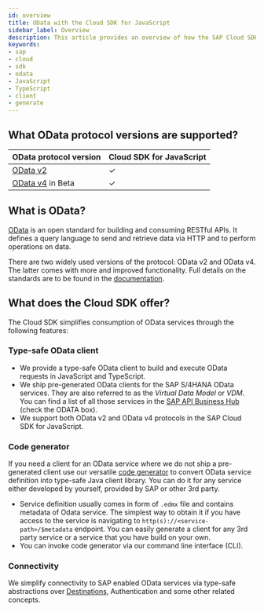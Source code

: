 ```yaml
---
id: overview
title: OData with the Cloud SDK for JavaScript
sidebar_label: Overview
description: This article provides an overview of how the SAP Cloud SDK for JavaScript supports connecting to OData services.
keywords:
- sap
- cloud
- sdk
- odata
- JavaScript
- TypeScript
- client
- generate
---
```

## What OData protocol versions are supported?

| OData protocol version                                                      | Cloud SDK for JavaScript |
|-----------------------------------------------------------------------------|--------------------------|
| [OData v2](odata-v2-client)         | &#10003;                 |
| [OData v4](odata-v4-client) in Beta | &#10003;                 |


## What is OData?

[OData](https://www.odata.org/) is an open standard for building and consuming RESTful APIs. It defines a query language to send and retrieve data via HTTP and to perform operations on data.

There are two widely used versions of the protocol: OData v2 and OData v4. The latter comes with more and improved functionality. Full details on the standards are to be found in the [documentation](https://www.odata.org/documentation/).

## What does the Cloud SDK offer?

The Cloud SDK simplifies consumption of OData services through the following features:

### Type-safe OData client

- We provide a type-safe OData client to build and execute OData requests in JavaScript and TypeScript.
- We ship pre-generated OData clients for the SAP S/4HANA OData services. They are also referred to as the *Virtual Data Model* or *VDM*. You can find a list of all those services in the [SAP API Business Hub](https://api.sap.com/package/SAPS4HANACloud?section=Artifacts) (check the ODATA box).
- We support both OData v2 and OData v4 protocols in the SAP Cloud SDK for JavaScript.

### Code generator

If you need a client for an OData service where we do not ship a pre-generated client use our versatile [code generator](generate-typed-odata-v2-and-v4-client-for-javascript-and-typescript) to convert OData service definition into type-safe Java client library. You can do it for any service either developed by yourself, provided by SAP or other 3rd party.

- Service definition usually comes in form of `.edmx` file and contains metadata of Odata service. The simplest way to obtain it if you have access to the service is navigating to `http(s)://<service-path>/$metadata` endpoint. You can easily generate a client for any 3rd party service or a service that you have build on your own.
- You can invoke code generator via our command line interface (CLI).

### Connectivity

We simplify connectivity to SAP enabled OData services via type-safe abstractions over [Destinations](../connectivity/destination-js-sdk), Authentication and some other related concepts.
